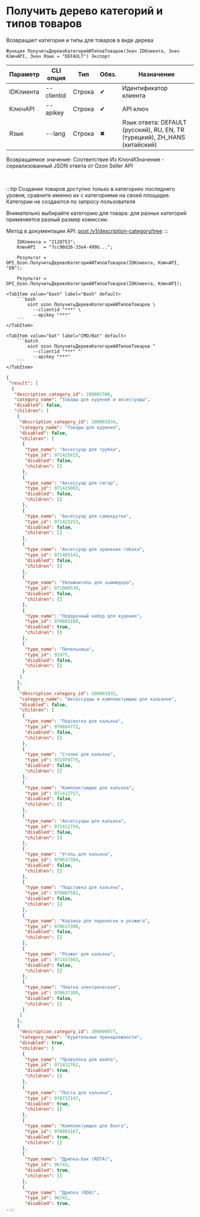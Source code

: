 ﻿---
sidebar_position: 1
---


# Получить дерево категорий и типов товаров
 Возвращает категории и типы для товаров в виде дерева



`Функция ПолучитьДеревоКатегорийИТиповТоваров(Знач IDКлиента, Знач КлючAPI, Знач Язык = "DEFAULT") Экспорт`

  | Параметр | CLI опция | Тип | Обяз. | Назначение |
  |-|-|-|-|-|
  | IDКлиента | --clientid | Строка | &#x2714; | Идентификатор клиента |
  | КлючAPI | --apikey | Строка | &#x2714; | API ключ |
  | Язык | --lang | Строка | &#x2716; | Язык ответа: DEFAULT (русский), RU, EN, TR (турецкий), ZH_HANS (китайский) |

  
  Возвращаемое значение:   Соответствие Из КлючИЗначение - сериализованный JSON ответа от Ozon Seller API

<br/>

:::tip
Создание товаров доступно только в категориях последнего уровня, сравните именно их с категориями на своей площадке. Категории не создаются по запросу пользователя

Внимательно выбирайте категорию для товара: для разных категорий применяется разный размер комиссии.

Метод в документации API: [post /v1/description-category/tree](https://docs.ozon.ru/api/seller/#operation/DescriptionCategoryAPI_GetTree)
:::
<br/>



```bsl title="Пример использования для 1С:Предприятие/OneScript"
    IDКлиента = "2128753";
    КлючAPI   = "7cc90d26-33e4-499b...";

    Результат = OPI_Ozon.ПолучитьДеревоКатегорийИТиповТоваров(IDКлиента, КлючAPI, "EN");

    Результат = OPI_Ozon.ПолучитьДеревоКатегорийИТиповТоваров(IDКлиента, КлючAPI);
```
    

 <Tabs>
  
    <TabItem value="bash" label="Bash" default>
        ```bash
            oint ozon ПолучитьДеревоКатегорийИТиповТоваров \
              --clientid "***" \
              --apikey "***"
        ```
    </TabItem>
  
    <TabItem value="bat" label="CMD/Bat" default>
        ```batch
            oint ozon ПолучитьДеревоКатегорийИТиповТоваров ^
              --clientid "***" ^
              --apikey "***"
        ```
    </TabItem>
</Tabs>


```json title="Результат"
{
 "result": [
  {
   "description_category_id": 200001506,
   "category_name": "Товары для курения и аксессуары",
   "disabled": false,
   "children": [
    {
     "description_category_id": 200001034,
     "category_name": "Товары для курения",
     "disabled": false,
     "children": [
      {
       "type_name": "Аксессуар для трубки",
       "type_id": 971425815,
       "disabled": false,
       "children": []
      },
      {
       "type_name": "Аксессуар для сигар",
       "type_id": 971425003,
       "disabled": false,
       "children": []
      },
      {
       "type_name": "Аксессуар для самокрутки",
       "type_id": 971423253,
       "disabled": false,
       "children": []
      },
      {
       "type_name": "Аксессуар для хранения табака",
       "type_id": 971405141,
       "disabled": false,
       "children": []
      },
      {
       "type_name": "Увлажнитель для хьюмидора",
       "type_id": 971000539,
       "disabled": false,
       "children": []
      },
      {
       "type_name": "Подарочный набор для курения",
       "type_id": 970801168,
       "disabled": true,
       "children": []
      },
      {
       "type_name": "Пепельница",
       "type_id": 91975,
       "disabled": false,
       "children": []
      }
     ]
    },
    {
     "description_category_id": 200001032,
     "category_name": "Аксессуары и комплектующие для кальянов",
     "disabled": false,
     "children": [
      {
       "type_name": "Подсветка для кальяна",
       "type_id": 970684772,
       "disabled": false,
       "children": []
      },
      {
       "type_name": "Столик для кальяна",
       "type_id": 971079775,
       "disabled": false,
       "children": []
      },
      {
       "type_name": "Комплектующие для кальяна",
       "type_id": 971412757,
       "disabled": false,
       "children": []
      },
      {
       "type_name": "Аксессуары для кальяна",
       "type_id": 971412759,
       "disabled": false,
       "children": []
      },
      {
       "type_name": "Уголь для кальяна",
       "type_id": 970637384,
       "disabled": false,
       "children": []
      },
      {
       "type_name": "Подставка для кальяна",
       "type_id": 970807581,
       "disabled": false,
       "children": []
      },
      {
       "type_name": "Корзина для переноски и розжига",
       "type_id": 970637390,
       "disabled": false,
       "children": []
      },
      {
       "type_name": "Розжиг для кальяна",
       "type_id": 971437043,
       "disabled": false,
       "children": []
      },
      {
       "type_name": "Плитка электрическая",
       "type_id": 970637389,
       "disabled": false,
       "children": []
      }
     ]
    },
    {
     "description_category_id": 200000977,
     "category_name": "Курительные принадлежности",
     "disabled": true,
     "children": [
      {
       "type_name": "Проволока для вейпа",
       "type_id": 971412762,
       "disabled": true,
       "children": []
      },
      {
       "type_name": "Паста для кальяна",
       "type_id": 970737147,
       "disabled": true,
       "children": []
      },
      {
       "type_name": "Комплектующее для бонга",
       "type_id": 970801167,
       "disabled": true,
       "children": []
      },
      {
       "type_name": "Дрипка-бак (RDTA)",
       "type_id": 96743,
       "disabled": true,
       "children": []
      },
      {
       "type_name": "Дрипка (RDA)",
       "type_id": 96742,
       "disabled": true,
...
```
